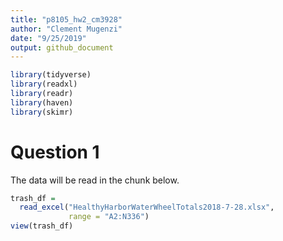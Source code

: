 ```yaml
---
title: "p8105_hw2_cm3928"
author: "Clement Mugenzi"
date: "9/25/2019"
output: github_document
---
```


```r
library(tidyverse)
library(readxl)
library(readr)
library(haven)
library(skimr)
```

# Question 1

The data will be read in the chunk below.
```r
trash_df = 
  read_excel("HealthyHarborWaterWheelTotals2018-7-28.xlsx",
             range = "A2:N336")
view(trash_df)
```






